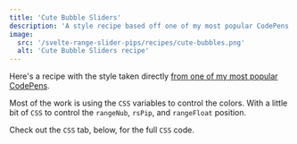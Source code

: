 ```yaml
---
title: 'Cute Bubble Sliders'
description: 'A style recipe based off one of my most popular CodePens'
image:
  src: '/svelte-range-slider-pips/recipes/cute-bubbles.png'
  alt: 'Cute Bubble Sliders recipe'
---
```





Here's a recipe with the style taken directly [from one of my most popular CodePens](https://codepen.io/simeydotme/pen/mJLPPq).

Most of the work is using the `CSS` variables to control the colors. With a little
bit of `CSS` to control the `rangeNub`, `rsPip`, and `rangeFloat` position.

<Demo name="Cute Bubble Sliders" client:visible>
  <CuteBubbles client:visible />
</Demo>

Check out the `CSS` tab, below, for the full `CSS` code.

<Demo name="Cute Bubble Sliders" client:visible>
  <Code slot="svelte" code={cleanImport(CuteBubblesRaw)} lang="svelte" />
  <Code slot="css" code={CuteBubblesCss} lang="css" />
</Demo>